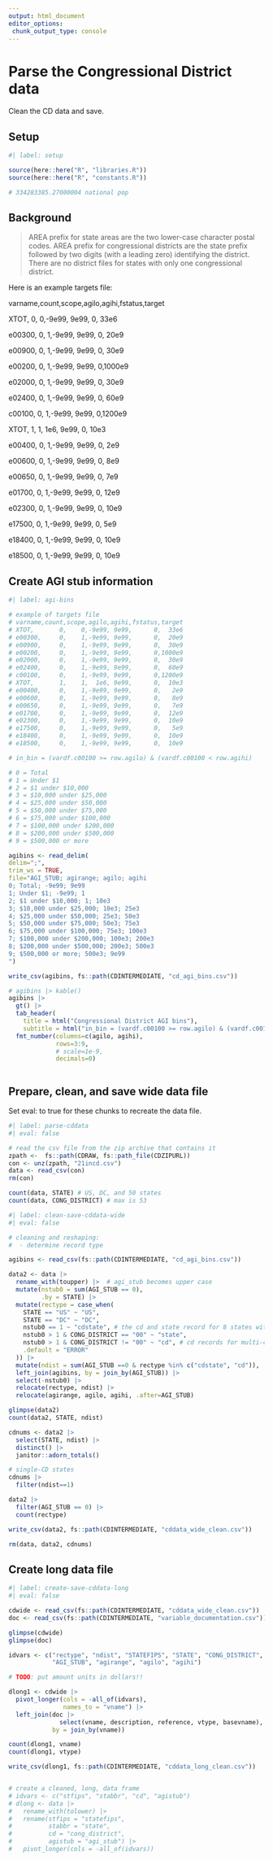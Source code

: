 ```yaml
---
output: html_document
editor_options: 
 chunk_output_type: console
---
```


# Parse the Congressional District data

Clean the CD data and save.

## Setup

```r
#| label: setup

source(here::here("R", "libraries.R"))
source(here::here("R", "constants.R"))

# 334283385.27000004 national pop

```

## Background

> AREA prefix for state areas are the two lower-case character postal codes. AREA prefix for congressional districts are the state prefix followed by two digits (with a leading zero) identifying the district. There are no district files for states with only one congressional district.

Here is an example targets file:

varname,count,scope,agilo,agihi,fstatus,target

XTOT, 0, 0,-9e99, 9e99, 0, 33e6

e00300, 0, 1,-9e99, 9e99, 0, 20e9

e00900, 0, 1,-9e99, 9e99, 0, 30e9

e00200, 0, 1,-9e99, 9e99, 0,1000e9

e02000, 0, 1,-9e99, 9e99, 0, 30e9

e02400, 0, 1,-9e99, 9e99, 0, 60e9

c00100, 0, 1,-9e99, 9e99, 0,1200e9

XTOT, 1, 1, 1e6, 9e99, 0, 10e3

e00400, 0, 1,-9e99, 9e99, 0, 2e9

e00600, 0, 1,-9e99, 9e99, 0, 8e9

e00650, 0, 1,-9e99, 9e99, 0, 7e9

e01700, 0, 1,-9e99, 9e99, 0, 12e9

e02300, 0, 1,-9e99, 9e99, 0, 10e9

e17500, 0, 1,-9e99, 9e99, 0, 5e9

e18400, 0, 1,-9e99, 9e99, 0, 10e9

e18500, 0, 1,-9e99, 9e99, 0, 10e9

## Create AGI stub information

```r
#| label: agi-bins

# example of targets file
# varname,count,scope,agilo,agihi,fstatus,target
# XTOT,       0,    0,-9e99, 9e99,      0,  33e6
# e00300,     0,    1,-9e99, 9e99,      0,  20e9
# e00900,     0,    1,-9e99, 9e99,      0,  30e9
# e00200,     0,    1,-9e99, 9e99,      0,1000e9
# e02000,     0,    1,-9e99, 9e99,      0,  30e9
# e02400,     0,    1,-9e99, 9e99,      0,  60e9
# c00100,     0,    1,-9e99, 9e99,      0,1200e9
# XTOT,       1,    1,  1e6, 9e99,      0,  10e3
# e00400,     0,    1,-9e99, 9e99,      0,   2e9
# e00600,     0,    1,-9e99, 9e99,      0,   8e9
# e00650,     0,    1,-9e99, 9e99,      0,   7e9
# e01700,     0,    1,-9e99, 9e99,      0,  12e9
# e02300,     0,    1,-9e99, 9e99,      0,  10e9
# e17500,     0,    1,-9e99, 9e99,      0,   5e9
# e18400,     0,    1,-9e99, 9e99,      0,  10e9
# e18500,     0,    1,-9e99, 9e99,      0,  10e9

# in_bin = (vardf.c00100 >= row.agilo) & (vardf.c00100 < row.agihi)

# 0 = Total
# 1 = Under $1
# 2 = $1 under $10,000
# 3 = $10,000 under $25,000
# 4 = $25,000 under $50,000
# 5 = $50,000 under $75,000
# 6 = $75,000 under $100,000
# 7 = $100,000 under $200,000
# 8 = $200,000 under $500,000
# 9 = $500,000 or more

agibins <- read_delim(
delim=";",
trim_ws = TRUE,
file="AGI_STUB; agirange; agilo; agihi
0; Total; -9e99; 9e99
1; Under $1; -9e99; 1
2; $1 under $10,000; 1; 10e3
3; $10,000 under $25,000; 10e3; 25e3
4; $25,000 under $50,000; 25e3; 50e3
5; $50,000 under $75,000; 50e3; 75e3
6; $75,000 under $100,000; 75e3; 100e3
7; $100,000 under $200,000; 100e3; 200e3
8; $200,000 under $500,000; 200e3; 500e3
9; $500,000 or more; 500e3; 9e99
")

write_csv(agibins, fs::path(CDINTERMEDIATE, "cd_agi_bins.csv"))

# agibins |> kable()
agibins |> 
  gt() |> 
  tab_header(
    title = html("Congressional District AGI bins"),
    subtitle = html("in_bin = (vardf.c00100 >= row.agilo) & (vardf.c00100 < row.agihi)")) |>
  fmt_number(columns=c(agilo, agihi),
             rows=3:9,
             # scale=1e-9,
             decimals=0)



```

## Prepare, clean, and save wide data file

Set eval: to true for these chunks to recreate the data file.

```r
#| label: parse-cddata
#| eval: false

# read the csv file from the zip archive that contains it
zpath <-  fs::path(CDRAW, fs::path_file(CDZIPURL))
con <- unz(zpath, "21incd.csv")
data <- read_csv(con)
rm(con)

count(data, STATE) # US, DC, and 50 states
count(data, CONG_DISTRICT) # max is 53

```

```r
#| label: clean-save-cddata-wide
#| eval: false

# cleaning and reshaping:
#  - determine record type

agibins <- read_csv(fs::path(CDINTERMEDIATE, "cd_agi_bins.csv"))

data2 <- data |> 
  rename_with(toupper) |>  # agi_stub becomes upper case
  mutate(nstub0 = sum(AGI_STUB == 0),
         .by = STATE) |> 
  mutate(rectype = case_when(
    STATE == "US" ~ "US",
    STATE == "DC" ~ "DC",
    nstub0 == 1 ~ "cdstate", # the cd and state record for 8 states with only 1 cd
    nstub0 > 1 & CONG_DISTRICT == "00" ~ "state",
    nstub0 > 1 & CONG_DISTRICT != "00" ~ "cd", # cd records for multi-cd states
    .default = "ERROR"
  )) |> 
  mutate(ndist = sum(AGI_STUB ==0 & rectype %in% c("cdstate", "cd")), .by=STATE) |> 
  left_join(agibins, by = join_by(AGI_STUB)) |> 
  select(-nstub0) |> 
  relocate(rectype, ndist) |> 
  relocate(agirange, agilo, agihi, .after=AGI_STUB)

glimpse(data2)
count(data2, STATE, ndist)

cdnums <- data2 |> 
  select(STATE, ndist) |> 
  distinct() |> 
  janitor::adorn_totals()

# single-CD states
cdnums |> 
  filter(ndist==1)

data2 |> 
  filter(AGI_STUB == 0) |> 
  count(rectype)

write_csv(data2, fs::path(CDINTERMEDIATE, "cddata_wide_clean.csv"))

rm(data, data2, cdnums)

```

## Create long data file

```r
#| label: create-save-cddata-long
#| eval: false

cdwide <- read_csv(fs::path(CDINTERMEDIATE, "cddata_wide_clean.csv"))
doc <- read_csv(fs::path(CDINTERMEDIATE, "variable_documentation.csv"))

glimpse(cdwide)
glimpse(doc)

idvars <- c("rectype", "ndist", "STATEFIPS", "STATE", "CONG_DISTRICT", 
            "AGI_STUB", "agirange", "agilo", "agihi")

# TODO: put amount units in dollars!!

dlong1 <- cdwide |> 
  pivot_longer(cols = -all_of(idvars),
               names_to = "vname") |> 
  left_join(doc |> 
              select(vname, description, reference, vtype, basevname),
            by = join_by(vname))

count(dlong1, vname)
count(dlong1, vtype)

write_csv(dlong1, fs::path(CDINTERMEDIATE, "cddata_long_clean.csv"))


# create a cleaned, long, data frame
# idvars <- c("stfips", "stabbr", "cd", "agistub")
# dlong <- data |> 
#   rename_with(tolower) |> 
#   rename(stfips = "statefips",
#          stabbr = "state",
#          cd = "cong_district",
#          agistub = "agi_stub") |> 
#   pivot_longer(cols = -all_of(idvars))

```
